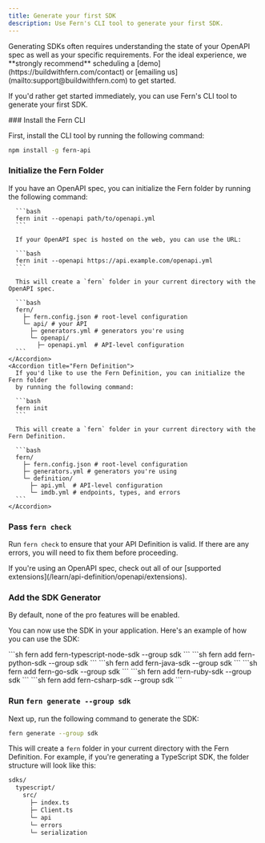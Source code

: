 ```yaml
---
title: Generate your first SDK
description: Use Fern's CLI tool to generate your first SDK.
---
```


<Warning title='Schedule a Demo'>
  Generating SDKs often requires understanding the state of your OpenAPI spec as well as 
  your specific requirements. For the ideal experience, we **strongly recommend** scheduling a 
  [demo](https://buildwithfern.com/contact) or [emailing us](mailto:support@buildwithfern.com) to get started. 
</Warning>

If you'd rather get started immediately, you can use Fern's CLI tool 
to generate your first SDK.

<Steps>
  ### Install the Fern CLI

  First, install the CLI tool by running the following command:

  ```bash
  npm install -g fern-api
  ```

  ### Initialize the Fern Folder

  <AccordionGroup>
    <Accordion title="OpenAPI">
      If you have an OpenAPI spec, you can initialize the Fern folder by running the following command:

      ```bash
      fern init --openapi path/to/openapi.yml
      ```
      
      If your OpenAPI spec is hosted on the web, you can use the URL:

      ```bash
      fern init --openapi https://api.example.com/openapi.yml
      ```

      This will create a `fern` folder in your current directory with the OpenAPI spec.

      ```bash
      fern/
        ├─ fern.config.json # root-level configuration
        └─ api/ # your API
          ├─ generators.yml # generators you're using
          └─ openapi/
            ├─ openapi.yml  # API-level configuration
      ```
    </Accordion>
    <Accordion title="Fern Definition">
      If you'd like to use the Fern Definition, you can initialize the Fern folder 
      by running the following command:

      ```bash
      fern init
      ```

      This will create a `fern` folder in your current directory with the Fern Definition.

      ```bash
      fern/
        ├─ fern.config.json # root-level configuration
        ├─ generators.yml # generators you're using
        └─ definition/
          ├─ api.yml  # API-level configuration
          └─ imdb.yml # endpoints, types, and errors
      ```
    </Accordion>
  </AccordionGroup>

  ### Pass `fern check`

  Run `fern check` to ensure that your API Definition is valid. If there are any errors,
  you will need to fix them before proceeding.

  <Note>
    If you're using an OpenAPI spec, check out all of our 
    [supported extensions](/learn/api-definition/openapi/extensions).
  </Note>

  ### Add the SDK Generator

  <Warning title='Pro Features'>
    By default, none of the pro features will be enabled. 
  </Warning>

  You can now use the SDK in your application. Here's an example of how 
  you can use the SDK:

  <CodeBlocks>
    <CodeBlock title="TypeScript">
      ```sh
      fern add fern-typescript-node-sdk --group sdk
      ```
    </CodeBlock>
    <CodeBlock title="Python">
      ```sh
      fern add fern-python-sdk --group sdk
      ```
    </CodeBlock>
    <CodeBlock title="Java">
      ```sh
      fern add fern-java-sdk --group sdk
      ```
    </CodeBlock>
    <CodeBlock title="Go">
      ```sh
      fern add fern-go-sdk --group sdk
      ```
    </CodeBlock>
    <CodeBlock title="Ruby">
      ```sh
      fern add fern-ruby-sdk --group sdk
      ```
    </CodeBlock>
    <CodeBlock title="C#">
      ```sh
      fern add fern-csharp-sdk --group sdk
      ```
    </CodeBlock>
  </CodeBlocks>

  ### Run `fern generate --group sdk`

  Next up, run the following command to generate the SDK:

  ```bash
  fern generate --group sdk
  ```

  This will create a `fern` folder in your current directory with the Fern 
  Definition. For example, if you're generating a TypeScript SDK, the folder structure
  will look like this:

  ```bash
  sdks/
    typescript/
      src/
        ├─ index.ts
        ├─ Client.ts
        └─ api
        └─ errors   
        └─ serialization   
  ```
  
</Steps>
